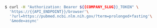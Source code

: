 ```bash
$ curl -H "Authorization: Bearer ${{COMPANY_SLUG}}_TOKEN" \
  'https://{{API_ENDPOINT}}/browser'\
  '?url=https://pubmed.ncbi.nlm.nih.gov/?term=prolonged+fasting'\
  '&mode=async'
```
